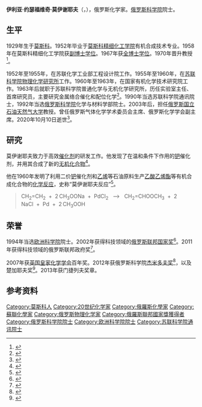 {{同名人物|莫伊谢耶夫|莫伊谢耶夫}}
{{Infobox scientist
| name        = 伊利亚·莫伊谢耶夫
| image       = Илья Иосифович Моисеев.jpg
| caption     = 
| birth_date  = 1929年3月15日
| birth_place = {{URS}}[[莫斯科|莫斯科]]
| death_date  = {{death date and age|2020|10|10|1929|03|15|df=yes}}
| death_place = {{RUS}}莫斯科
| death_cause = 
| nationality = 俄罗斯
| fields      = 化学
| workplaces  = [[俄罗斯国立石油天然气大学|俄罗斯国立石油天然气大学]]
| education   = [[全博士学位|全博士学位]]
| alma_mater  = [[莫斯科精细化工学院|莫斯科精细化工学院]]
| known_for   = 莫伊谢耶夫反应
| influences  = 
| influenced  = 
| awards      = {{{!}} style="background: transparent"
{{!}} {{荣誉勋章 (俄罗斯联邦)}} {{!!}} {{俄罗斯友谊勋章|2009}} {{!!}} {{劳动红旗勋章|1986}}
{{!}}-
{{!}} {{莫斯科建城八百五十周年奖章}} {{!!}} {{纪念列宁诞辰一百周年奖章}} {{!!}} {{退休劳动者奖章}} 
{{!}}}
| signature   = 
| website     = 
}}
'''伊利亚·约瑟福维奇·莫伊谢耶夫'''（{{lang-ru|Илья Иосифович Моисеев}}，{{bd|1929年|3月15日|2020年|10月10日|catIdx=Moiseev}}），俄罗斯化学家。[[俄罗斯科学院|俄罗斯科学院]]院士。

==生平==
1929年生于[[莫斯科|莫斯科]]。1952年毕业于[[莫斯科精细化工学院|莫斯科精细化工学院]]有机合成技术专业。1958年在莫斯科精细化工学院获[[副博士学位|副博士学位]]。1967年获[[全博士学位|全博士学位]]。1970年晋升教授<ref>{{cite web|title=Академику Моисееву Илье Иосифовичу - 85 лет!|website=[[俄罗斯科学院|РАН]]|url=http://www.ras.ru/news/shownews.aspx?id=cdb8931b-eb7c-4a2c-81aa-30e9ca145eca|language=ru|date=2014-03-15|access-date=2018-10-20|archive-date=2020-10-12|archive-url=https://web.archive.org/web/20201012151027/http://www.ras.ru/templates/error.html/|dead-url=no}}</ref>。

1952年至1955年，在苏联化学工业部工程设计院工作。1955年至1960年，在[[苏联科学院物理化学研究所|苏联科学院物理化学研究所]]工作。1960年至1963年，在国家有机化学技术研究院工作。1963年后就职于苏联科学院普通化学与无机化学研究所，历任实验室主任、首席研究员，主要研究金属络合催化和配位化学<ref>{{cite web |title=院士风采 |url=http://www.crstinfo.com/Detail.aspx?id=13111 |publisher=中俄科技合作信息网 |date=2013-11-28}}</ref>。1990年当选苏联科学院通讯院士，1992年当选[[俄罗斯科学院|俄罗斯科学院]]化学与材料学部院士。2003年后，担任[[俄罗斯国立石油天然气大学|俄罗斯国立石油天然气大学]]教授。曾任俄罗斯气体化学学术委员会主席、俄罗斯化学学会副主席。2020年10月10日逝世<ref>{{cite web|title=Моисеев Илья Иосифович|url=http://www.ras.ru/win/db/show_per.asp?P=.id-1180.ln-ru.dl-.pr-inf.uk-12|publisher=[[俄罗斯科学院|РАН]]|date=2020-10-12|accessdate=2020-10-12|archive-date=2020-10-14|archive-url=https://web.archive.org/web/20201014172203/http://www.ras.ru/win/db/show_per.asp?P=.id-1180.ln-ru.dl-.pr-inf.uk-12|dead-url=no}}</ref>。

==研究==
莫伊谢耶夫致力于高效[[催化剂|催化剂]]的研发工作。他发现了在温和条件下作用的[[钯|钯]]催化剂，并用其合成了新的[[无机化合物|无机化合物]]<ref name="RAS">{{cite web|title=ОБЪЯВЛЕНЫ ЛАУРЕАТЫ ДЕМИДОВСКОЙ ПРЕМИИ|website=[[俄罗斯科学院|РАН]]|url=http://www.ras.ru/digest/showdnews.aspx?_language=ru&id=50117c27-e6d1-4881-aaa6-f06f5cfb4ba8|language=ru|date=2012-10-08|accessdate=2020-10-12|archive-date=2018-10-20|archive-url=https://web.archive.org/web/20181020053127/http://www.ras.ru/digest/showdnews.aspx?_language=ru&id=50117c27-e6d1-4881-aaa6-f06f5cfb4ba8|dead-url=no}}</ref>。

他在1960年发明了利用二价[[钯|钯]]催化剂和[[乙烯|乙烯]]等石油原料生产[[乙酸乙烯酯|乙酸乙烯酯]]等有机合成化合物的[[化学反应|化学反应]]，史称“莫伊谢耶夫反应”<ref>{{cite book | last=Temkin|first=O.N.|last2=Pozdeev| first2=P.P.|title=Homogeneous Catalysis with Metal Complexes: Kinetic Aspects and Mechanisms|publisher=Wiley|year=2012|isbn=978-1-119-96682-1| url=https://books.google.com/books?id=rfLUj0xfnN0C&pg=PT23|page=23}}</ref>。

<blockquote> 
CH<sub>2</sub>=CH<sub>2</sub>  +  2 CH<sub>3</sub>OONa  +  PdCl<sub>2</sub>   ⟶   
CH<sub>2</sub>=CHOOCH<sub>3</sub>  +  2 NaCl  +  Pd  +  2 CH<sub>3</sub>OOH
</blockquote>

==荣誉==
1994年当选[[欧洲科学院|欧洲科学院]]院士。2002年获得科技领域的[[俄罗斯联邦国家奖|俄罗斯联邦国家奖]]<ref name="Kremlin">{{cite web|title=УКАЗ Президента РФ от 13.12.2003 N 1481 "О ПРИСУЖДЕНИИ ГОСУДАРСТВЕННЫХ ПРЕМИЙ РОССИЙСКОЙ ФЕДЕРАЦИИ 2002 ГОДА В ОБЛАСТИ НАУКИ И ТЕХНИКИ"|date=2003-12-13|url=http://graph.document.kremlin.ru/page.aspx?773028|archive-url=https://web.archive.org/web/20130612052428/http://graph.document.kremlin.ru/page.aspx?773028|archive-date=2013-06-12|language=ru|access-date=2018-10-20|dead-url=yes}}</ref>。2011年获得科技领域的俄罗斯联邦政府奖<ref>{{cite web|title=Распоряжение правительства N 146-р "О присуждении премий Правительства РФ 2011 года в области науки и техники"|website=Российская газета|date=2012-02-15|url=https://rg.ru/2012/02/15/premiya-dok.html|language=ru|access-date=2018-10-20|archive-date=2020-10-12|archive-url=https://web.archive.org/web/20201012151047/https://rg.ru/2012/02/15/premiya-dok.html/|dead-url=no}}</ref>。

2007年获[[英国皇家化学学会|英国皇家化学学会]]百年奖。2012年获俄罗斯科学院[[杰米多夫奖|杰米多夫奖]]<ref name="lenta">{{cite web|title=Евгению Примакову вручили Демидовскую премию|url=https://lenta.ru/news/2012/11/07/demidov/|work=[[lenta.ru|lenta.ru]]|language=ru|date=2012-11-07|access-date=2018-10-19|archive-date=2016-04-06|archive-url=https://web.archive.org/web/20160406185007/https://lenta.ru/news/2012/11/07/demidov/|dead-url=no}}</ref>，以及楚加耶夫奖<ref>{{cite web|title=Именные премии и медали|work=РАН|url=http://www.ras.ru/about/awards/awdlist.aspx?awdid=102|language=ru|accessdate=2020-10-12|archive-date=2020-01-09|archive-url=https://web.archive.org/web/20200109205203/http://www.ras.ru/about/awards/awdlist.aspx?awdid=102|dead-url=no}}</ref>。2013年获门捷列夫奖章。

==参考资料==
{{reflist}}

{{authority control}}
{{DEFAULTSORT:Moiseev, Ilya Ivanovich}}
[[Category:莫斯科人|Category:莫斯科人]]
[[Category:20世纪化学家|Category:20世纪化学家]]
[[Category:俄羅斯化學家|Category:俄羅斯化學家]]
[[Category:蘇聯化學家|Category:蘇聯化學家]]
[[Category:俄罗斯物理化学家|Category:俄罗斯物理化学家]]
[[Category:俄羅斯聯邦國家獎獲得者|Category:俄羅斯聯邦國家獎獲得者]]
[[Category:俄罗斯科学院院士|Category:俄罗斯科学院院士]]
[[Category:欧洲科学院院士|Category:欧洲科学院院士]]
[[Category:苏联科学院通讯院士|Category:苏联科学院通讯院士]]